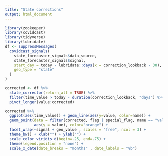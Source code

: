 ```yaml
---
title: "State corrections"
output: html_document
---
```


```r
library(zookeeper)
library(covidcast)
library(tidyverse)
library(lubridate)
df <- suppressMessages(
  covidcast_signals(
    state_forecaster_signals$data_source,
    state_forecaster_signals$signal,
    start_day = today - lubridate::days(x = correction_lookback - 30), 
    geo_type = "state"
  )
)

corrected <- df %>% 
  state_corrector(return_all = TRUE) %>% 
  filter(time_value > today - duration(correction_lookback, "days") %>%
  pivot_longer(value:corrected)
```

```r
corrected %>% 
  ggplot(aes(time_value)) + geom_line(aes(y=value, color=name)) +
  geom_point(data = filter(corrected, flag | special_flag, name == "value"), 
             aes(y = value), color="orange") +
  facet_wrap(~signal + geo_value , scales = "free", ncol = 3) +
  theme_bw() + xlab("") + ylab("") +
  scale_color_viridis_d(begin=.25, end=.75) + 
  theme(legend.position = "none") +
  scale_x_date(date_breaks = "months" , date_labels = "%b")
```



